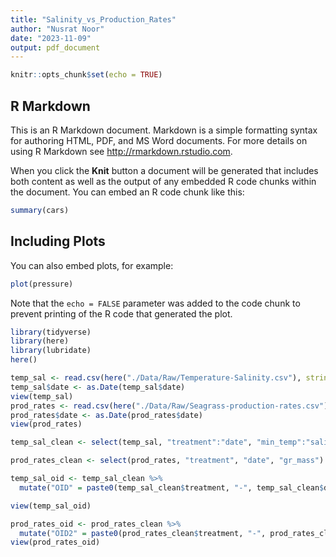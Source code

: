 ```yaml
---
title: "Salinity_vs_Production_Rates"
author: "Nusrat Noor"
date: "2023-11-09"
output: pdf_document
---
```


```r
knitr::opts_chunk$set(echo = TRUE)
```

## R Markdown

This is an R Markdown document. Markdown is a simple formatting syntax for authoring HTML, PDF, and MS Word documents. For more details on using R Markdown see <http://rmarkdown.rstudio.com>.

When you click the **Knit** button a document will be generated that includes both content as well as the output of any embedded R code chunks within the document. You can embed an R code chunk like this:

```r
summary(cars)
```

## Including Plots

You can also embed plots, for example:

```r
plot(pressure)
```

Note that the `echo = FALSE` parameter was added to the code chunk to prevent printing of the R code that generated the plot.

```r
library(tidyverse)
library(here)
library(lubridate)
here()
```
```r
temp_sal <- read.csv(here("./Data/Raw/Temperature-Salinity.csv"), stringsAsFactors = TRUE)
temp_sal$date <- as.Date(temp_sal$date)
view(temp_sal)
prod_rates <- read.csv(here("./Data/Raw/Seagrass-production-rates.csv"), stringsAsFactors = TRUE)
prod_rates$date <- as.Date(prod_rates$date)
view(prod_rates)
```

```r
temp_sal_clean <- select(temp_sal, "treatment":"date", "min_temp":"salinity")

prod_rates_clean <- select(prod_rates, "treatment", "date", "gr_mass")

```

```r
temp_sal_oid <- temp_sal_clean %>%
  mutate("OID" = paste0(temp_sal_clean$treatment, "-", temp_sal_clean$date))

view(temp_sal_oid)

prod_rates_oid <- prod_rates_clean %>%
  mutate("OID2" = paste0(prod_rates_clean$treatment, "-", prod_rates_clean$date))
view(prod_rates_oid)
```

```r

```


